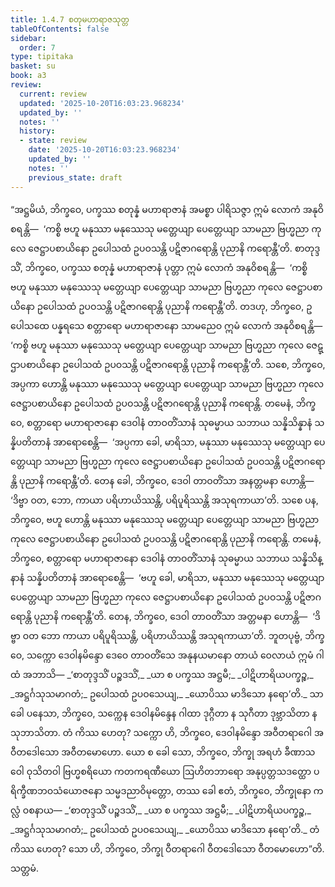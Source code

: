 ```yaml
---
title: 1.4.7 စတုမဟာရာဇသုတ္တ
tableOfContents: false
sidebar:
  order: 7
type: tipitaka
basket: su
book: a3
review:
  current: review
  updated: '2025-10-20T16:03:23.968234'
  updated_by: ''
  notes: ''
  history:
  - state: review
    date: '2025-10-20T16:03:23.968234'
    updated_by: ''
    notes: ''
    previous_state: draft
---
```



<DynamicBreadcrumb />


<ReviewStatus review={frontmatter.review} showDetails={true} />

<HypothesisAnnotation frontmatter={frontmatter} />

<Division number="37" book="a3" e="ch" v="15" p="141">

<Paragraph number="232" book="a3">
“အဋ္ဌမိယံ, ဘိက္ခဝေ, ပက္ခဿ စတုန္နံ မဟာရာဇာနံ အမစ္စာ ပါရိသဇ္ဇာ ဣမံ လောကံ အနုဝိစရန္တိ—  ‘ကစ္စိ ဗဟူ မနုဿာ မနုဿေသု မတ္တေယျာ ပေတ္တေယျာ သာမညာ ဗြဟ္မညာ ကုလေ ဇေဋ္ဌာပစာယိနော ဥပေါသထံ ဥပဝသန္တိ ပဋိဇာဂရောန္တိ ပုညာနိ ကရောန္တီ’တိ. စာတုဒ္ဒသိံ, ဘိက္ခဝေ, ပက္ခဿ စတုန္နံ မဟာရာဇာနံ ပုတ္တာ ဣမံ လောကံ အနုဝိစရန္တိ—  ‘ကစ္စိ ဗဟူ မနုဿာ မနုဿေသု မတ္တေယျာ ပေတ္တေယျာ သာမညာ ဗြဟ္မညာ ကုလေ ဇေဋ္ဌာပစာယိနော ဥပေါသထံ ဥပဝသန္တိ ပဋိဇာဂရောန္တိ ပုညာနိ ကရောန္တီ’တိ. တဒဟု, ဘိက္ခဝေ, ဥပေါသထေ ပန္နရသေ စတ္တာရော မဟာရာဇာနော သာမညေဝ ဣမံ လောကံ အနုဝိစရန္တိ—  ‘ကစ္စိ ဗဟူ မနုဿာ မနုဿေသု မတ္တေယျာ ပေတ္တေယျာ သာမညာ ဗြဟ္မညာ ကုလေ ဇေဋ္ဌာပစာယိနော ဥပေါသထံ ဥပဝသန္တိ ပဋိဇာဂရောန္တိ ပုညာနိ ကရောန္တီ’တိ.
</Paragraph>

<Paragraph number="233" book="a3">
သစေ, ဘိက္ခဝေ, အပ္ပကာ ဟောန္တိ မနုဿာ မနုဿေသု မတ္တေယျာ ပေတ္တေယျာ သာမညာ ဗြဟ္မညာ ကုလေ ဇေဋ္ဌာပစာယိနော ဥပေါသထံ ဥပဝသန္တိ ပဋိဇာဂရောန္တိ ပုညာနိ ကရောန္တိ. တမေနံ, ဘိက္ခဝေ, စတ္တာရော မဟာရာဇာနော ဒေဝါနံ တာဝတိံသာနံ သုဓမ္မာယ သဘာယ သန္နိသိန္နာနံ သန္နိပတိတာနံ အာရောစေန္တိ—  ‘အပ္ပကာ ခေါ, မာရိသာ, မနုဿာ မနုဿေသု မတ္တေယျာ ပေတ္တေယျာ သာမညာ ဗြဟ္မညာ ကုလေ ဇေဋ္ဌာပစာယိနော ဥပေါသထံ ဥပဝသန္တိ ပဋိဇာဂရောန္တိ ပုညာနိ ကရောန္တီ’တိ. တေန ခေါ, ဘိက္ခဝေ, ဒေဝါ တာဝတိံသာ အနတ္တမနာ ဟောန္တိ—  ‘ဒိဗ္ဗာ ဝတ, ဘော, ကာယာ ပရိဟာယိဿန္တိ, ပရိပူရိဿန္တိ အသုရကာယာ’တိ.
</Paragraph>

<Paragraph number="234" book="a3">
သစေ ပန, ဘိက္ခဝေ, ဗဟူ ဟောန္တိ မနုဿာ မနုဿေသု မတ္တေယျာ ပေတ္တေယျာ သာမညာ ဗြဟ္မညာ ကုလေ ဇေဋ္ဌာပစာယိနော ဥပေါသထံ ဥပဝသန္တိ ပဋိဇာဂရောန္တိ ပုညာနိ ကရောန္တိ. တမေနံ, ဘိက္ခဝေ, စတ္တာရော မဟာရာဇာနော ဒေဝါနံ တာဝတိံသာနံ သုဓမ္မာယ သဘာယ သန္နိသိန္နာနံ သန္နိပတိတာနံ အာရောစေန္တိ—  ‘ဗဟူ ခေါ, မာရိသာ, မနုဿာ မနုဿေသု မတ္တေယျာ ပေတ္တေယျာ သာမညာ ဗြဟ္မညာ ကုလေ ဇေဋ္ဌာပစာယိနော ဥပေါသထံ ဥပဝသန္တိ ပဋိဇာဂရောန္တိ ပုညာနိ ကရောန္တီ’တိ. တေန, ဘိက္ခဝေ, ဒေဝါ တာဝတိံသာ အတ္တမနာ ဟောန္တိ—  ‘ဒိဗ္ဗာ ဝတ ဘော ကာယာ ပရိပူရိဿန္တိ, ပရိဟာယိဿန္တိ အသုရကာယာ’တိ.
</Paragraph>

<Paragraph number="235" book="a3">
ဘူတပုဗ္ဗံ, ဘိက္ခဝေ, သက္ကော ဒေဝါနမိန္ဒော ဒေဝေ တာဝတိံသေ အနုနယမာနော တာယံ ဝေလာယံ ဣမံ ဂါထံ အဘာသိ—
</Paragraph>

<Paragraph number="236" type="verses" book="a3">
_‘စာတုဒ္ဒသိံ ပဉ္စဒသိံ,_  
_ယာ စ ပက္ခဿ အဋ္ဌမီ;_  
_ပါဋိဟာရိယပက္ခဉ္စ,_  
_အဋ္ဌင်္ဂသုသမာဂတံ;_  
ဥပေါသထံ ဥပဝသေယျ,_  
_ယောပိဿ မာဒိသော နရော’တိ._  

</Paragraph>

<Paragraph number="237" book="a3">
သာ ခေါ ပနေသာ, ဘိက္ခဝေ, သက္ကေန ဒေဝါနမိန္ဒေန ဂါထာ ဒုဂ္ဂီတာ န သုဂီတာ ဒုဗ္ဘာသိတာ န သုဘာသိတာ. တံ ကိဿ ဟေတု? သက္ကော ဟိ, ဘိက္ခဝေ, ဒေဝါနမိန္ဒော အဝီတရာဂေါ အဝီတဒေါသော အဝီတမောဟော.
</Paragraph>

<Paragraph number="238" book="a3">
ယော စ ခေါ သော, ဘိက္ခဝေ, ဘိက္ခု အရဟံ ခီဏာသဝေါ ဝုသိတဝါ ဗြဟ္မစရိယော ကတကရဏီယော ဩဟိတဘာရော အနုပ္ပတ္တသဒတ္ထော ပရိက္ခီဏဘဝသံယောဇနော သမ္မဒညာဝိမုတ္တော, တဿ ခေါ ဧတံ, ဘိက္ခဝေ, ဘိက္ခုနော ကလ္လံ ဝစနာယ—
</Paragraph>

<Paragraph number="239" type="verses" book="a3">
_‘စာတုဒ္ဒသိံ ပဉ္စဒသိံ,_  
_ယာ စ ပက္ခဿ အဋ္ဌမီ;_  
_ပါဋိဟာရိယပက္ခဉ္စ,_  
_အဋ္ဌင်္ဂသုသမာဂတံ;_  
ဥပေါသထံ ဥပဝသေယျ,_  
_ယောပိဿ မာဒိသော နရော’တိ._  

</Paragraph>

<Paragraph number="240" book="a3">
တံ ကိဿ ဟေတု? သော ဟိ, ဘိက္ခဝေ, ဘိက္ခု ဝီတရာဂေါ ဝီတဒေါသော ဝီတမောဟော”တိ.

</Paragraph>
</Division>

<Paragraph number="241" type="center" book="a3">
သတ္တမံ.
</Paragraph>